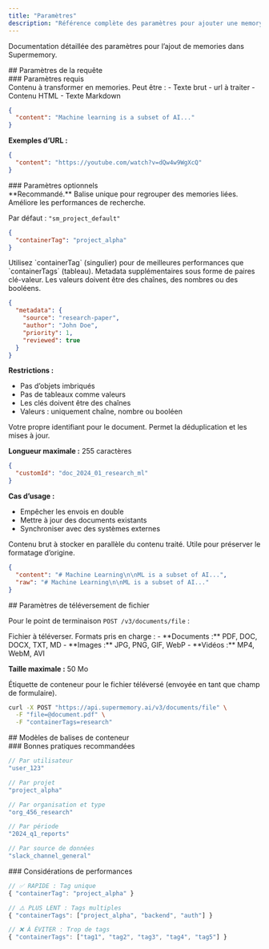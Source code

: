 ```yaml
---
title: "Paramètres"
description: "Référence complète des paramètres pour ajouter une memory"
---
```


Documentation détaillée des paramètres pour l’ajout de memories dans Supermemory.

<div id="request-parameters">
  ## Paramètres de la requête
</div>

<div id="required-parameters">
  ### Paramètres requis
</div>

<ParamField body="content" type="string" required>
  Contenu à transformer en memories. Peut être :
  - Texte brut
  - url à traiter
  - Contenu HTML
  - Texte Markdown

  ```json
  {
    "content": "Machine learning is a subset of AI..."
  }
  ```

  **Exemples d’URL :**
  ```json
  {
    "content": "https://youtube.com/watch?v=dQw4w9WgXcQ"
  }
  ```
</ParamField>

<div id="optional-parameters">
  ### Paramètres optionnels
</div>

<ParamField body="containerTag" type="string">
  **Recommandé.** Balise unique pour regrouper des memories liées. Améliore les performances de recherche.

  Par défaut : `"sm_project_default"`

  ```json
  {
    "containerTag": "project_alpha"
  }
  ```

  <Note>
  Utilisez `containerTag` (singulier) pour de meilleures performances que `containerTags` (tableau).
  </Note>
</ParamField>

<ParamField body="metadata" type="object">
  Metadata supplémentaires sous forme de paires clé-valeur. Les valeurs doivent être des chaînes, des nombres ou des booléens.

  ```json
  {
    "metadata": {
      "source": "research-paper",
      "author": "John Doe",
      "priority": 1,
      "reviewed": true
    }
  }
  ```

  **Restrictions :**
  - Pas d’objets imbriqués
  - Pas de tableaux comme valeurs
  - Les clés doivent être des chaînes
  - Valeurs : uniquement chaîne, nombre ou booléen
</ParamField>

<ParamField body="customId" type="string">
  Votre propre identifiant pour le document. Permet la déduplication et les mises à jour.

  **Longueur maximale :** 255 caractères

  ```json
  {
    "customId": "doc_2024_01_research_ml"
  }
  ```

  **Cas d’usage :**
  - Empêcher les envois en double
  - Mettre à jour des documents existants
  - Synchroniser avec des systèmes externes
</ParamField>

<ParamField body="raw" type="string">
  Contenu brut à stocker en parallèle du contenu traité. Utile pour préserver le formatage d’origine.

  ```json
  {
    "content": "# Machine Learning\n\nML is a subset of AI...",
    "raw": "# Machine Learning\n\nML is a subset of AI..."
  }
  ```
</ParamField>

<div id="file-upload-parameters">
  ## Paramètres de téléversement de fichier
</div>

Pour le point de terminaison `POST /v3/documents/file` :

<ParamField body="file" type="file" required>
  Fichier à téléverser. Formats pris en charge :
  - **Documents :** PDF, DOC, DOCX, TXT, MD
  - **Images :** JPG, PNG, GIF, WebP
  - **Vidéos :** MP4, WebM, AVI

  **Taille maximale :** 50 Mo
</ParamField>

<ParamField body="containerTags" type="string">
  Étiquette de conteneur pour le fichier téléversé (envoyée en tant que champ de formulaire).

  ```bash
  curl -X POST "https://api.supermemory.ai/v3/documents/file" \
    -F "file=@document.pdf" \
    -F "containerTags=research"
  ```
</ParamField>

<div id="container-tag-patterns">
  ## Modèles de balises de conteneur
</div>

<div id="recommended-patterns">
  ### Bonnes pratiques recommandées
</div>

```typescript
// Par utilisateur
"user_123"

// Par projet
"project_alpha"

// Par organisation et type
"org_456_research"

// Par période
"2024_q1_reports"

// Par source de données
"slack_channel_general"
```


<div id="performance-considerations">
  ### Considérations de performances
</div>

```typescript
// ✅ RAPIDE : Tag unique
{ "containerTag": "project_alpha" }

// ⚠️ PLUS LENT : Tags multiples
{ "containerTags": ["project_alpha", "backend", "auth"] }

// ❌ À ÉVITER : Trop de tags
{ "containerTags": ["tag1", "tag2", "tag3", "tag4", "tag5"] }
```
